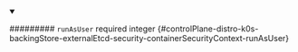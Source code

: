 
<details className="config-field" data-expandable="false" open>
<summary>

######### `runAsUser` <span className="config-field-required" data-required="false">required</span> <span className="config-field-type">integer</span> <span className="config-field-default"></span> <span className="config-field-enum"></span> {#controlPlane-distro-k0s-backingStore-externalEtcd-security-containerSecurityContext-runAsUser}



</summary>



</details>
